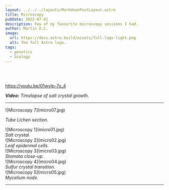 ```yaml
---
layout: ../../../layouts/MarkdownPostLayout.astro
title: Microscopy
pubDate: 2022-07-01
description: Few of my favourite microscopy sessions I had.
author: Martin D.C.
image:
  url: https://docs.astro.build/assets/full-logo-light.png
  alt: The full Astro logo.
tags:
  - genetics
  - biology
---
```


<br/>
<br />

https://youtu.be/01wvIp-7o_4

***Video:** Timelapse of salt crystal growth.*

---
<div class='imgWrap' data-lightbox="true">![Microscopy 7](micro07.jpg)</div>

<em>Tube Lichen section.</em>
<br/>
<div class='imgWrap' data-lightbox="true">![Microscopy 1](micro01.jpg)</div>
<em>Salt crystal.</em>
<br/>
<div class='imgWrap' data-lightbox="true">![Microscopy 2](micro02.jpg)</div>
<em>Leaf epidermal cells.</em>
<br/>
<div class='imgWrap' data-lightbox="true">![Microscopy 3](micro03.jpg)</div>
<em>Stomata close-up.</em>
<br/>
<div class='imgWrap' data-lightbox="true">![Microscopy 4](micro04.jpg)</div>
<em>Sulfur crystal transition.</em>
<br/>
<div class='imgWrap' data-lightbox="true">![Microscopy 5](micro05.jpg)</div>
<em>Mycelium node.</em>
<br/>

---
